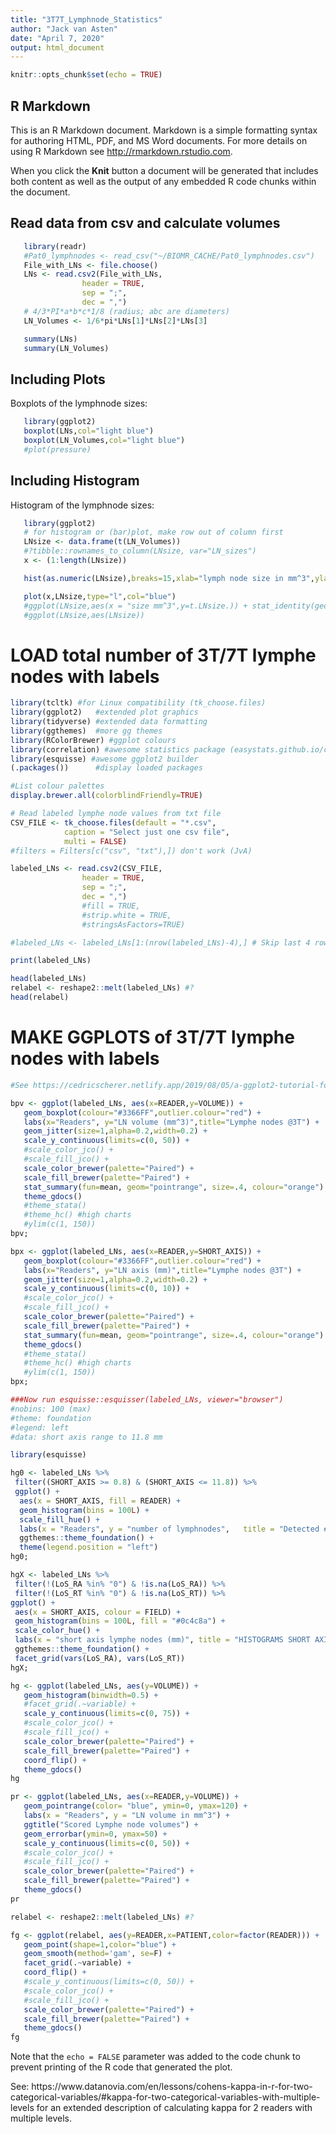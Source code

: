 ```yaml
---
title: "3T7T_Lymphnode_Statistics"
author: "Jack van Asten"
date: "April 7, 2020"
output: html_document
---
```


```r
knitr::opts_chunk$set(echo = TRUE)
```

## R Markdown

This is an R Markdown document. Markdown is a simple formatting syntax for authoring HTML, PDF, and MS Word documents. For more details on using R Markdown see <http://rmarkdown.rstudio.com>.

When you click the **Knit** button a document will be generated that includes both content as well as the output of any embedded R code chunks within the document.

## Read data from csv and calculate volumes
```r
   library(readr)
   #Pat0_lymphnodes <- read_csv("~/BIOMR_CACHE/Pat0_lymphnodes.csv")
   File_with_LNs <- file.choose()
   LNs <- read.csv2(File_with_LNs,
                header = TRUE,
                sep = ";",
                dec = ",")
   # 4/3*PI*a*b*c*1/8 (radius; abc are diameters)
   LN_Volumes <- 1/6*pi*LNs[1]*LNs[2]*LNs[3]
```

```r
   summary(LNs)
   summary(LN_Volumes)
```

## Including Plots
Boxplots of the lymphnode sizes:
```r
   library(ggplot2)
   boxplot(LNs,col="light blue")
   boxplot(LN_Volumes,col="light blue")
   #plot(pressure)
```

## Including Histogram
Histogram of the lymphnode sizes:
```r
   library(ggplot2)
   # for histogram or (bar)plot, make row out of column first
   LNsize <- data.frame(t(LN_Volumes))
   #?tibble::rownames_to_column(LNsize, var="LN_sizes")
   x <- (1:length(LNsize))

   hist(as.numeric(LNsize),breaks=15,xlab="lymph node size in mm^3",ylab="frequency",main="Scored nodes Pat0",col="light green")

   plot(x,LNsize,type="l",col="blue")
   #ggplot(LNsize,aes(x = "size mm^3",y=t.LNsize.)) + stat_identity(geom = "bar")
   #ggplot(LNsize,aes(LNsize))
```

# LOAD total number of 3T/7T lymphe nodes with labels
```r
library(tcltk) #for Linux compatibility (tk_choose.files)
library(ggplot2)   #extended plot graphics
library(tidyverse) #extended data formatting
library(ggthemes)  #more gg themes
library(RColorBrewer) #ggplot colours
library(correlation) #awesome statistics package (easystats.github.io/correlation)
library(esquisse) #awesome ggplot2 builder
(.packages())      #display loaded packages

#List colour palettes
display.brewer.all(colorblindFriendly=TRUE)

# Read labeled lymphe node values from txt file
CSV_FILE <- tk_choose.files(default = "*.csv",
            caption = "Select just one csv file",
            multi = FALSE)
#filters = Filters[c("csv", "txt"),]) don't work (JvA)

labeled_LNs <- read.csv2(CSV_FILE, 
                header = TRUE,  
                sep = ";",
                dec = ",")
                #fill = TRUE, 
                #strip.white = TRUE, 
                #stringsAsFactors=TRUE)

#labeled_LNs <- labeled_LNs[1:(nrow(labeled_LNs)-4),] # Skip last 4 rows! Not necessary anymore; see README_EXCEL_FILES.JvA

print(labeled_LNs)

head(labeled_LNs)
relabel <- reshape2::melt(labeled_LNs) #?
head(relabel)
```

# MAKE GGPLOTS of 3T/7T lymphe nodes with labels
```r

#See https://cedricscherer.netlify.app/2019/08/05/a-ggplot2-tutorial-for-beautiful-plotting-in-r

bpv <- ggplot(labeled_LNs, aes(x=READER,y=VOLUME)) +
   geom_boxplot(colour="#3366FF",outlier.colour="red") +
   labs(x="Readers", y="LN volume (mm^3)",title="Lymphe nodes @3T") +
   geom_jitter(size=1,alpha=0.2,width=0.2) +
   scale_y_continuous(limits=c(0, 50)) +
   #scale_color_jco() +
   #scale_fill_jco() +
   scale_color_brewer(palette="Paired") +
   scale_fill_brewer(palette="Paired") +
   stat_summary(fun=mean, geom="pointrange", size=.4, colour="orange") +
   theme_gdocs()
   #theme_stata()
   #theme_hc() #high charts
   #ylim(c(1, 150))
bpv;

bpx <- ggplot(labeled_LNs, aes(x=READER,y=SHORT_AXIS)) +
   geom_boxplot(colour="#3366FF",outlier.colour="red") +
   labs(x="Readers", y="LN axis (mm)",title="Lymphe nodes @3T") +
   geom_jitter(size=1,alpha=0.2,width=0.2) +
   scale_y_continuous(limits=c(0, 10)) +
   #scale_color_jco() +
   #scale_fill_jco() +
   scale_color_brewer(palette="Paired") +
   scale_fill_brewer(palette="Paired") +
   stat_summary(fun=mean, geom="pointrange", size=.4, colour="orange") +
   theme_gdocs()
   #theme_stata()
   #theme_hc() #high charts
   #ylim(c(1, 150))
bpx;

###Now run esquisse::esquisser(labeled_LNs, viewer="browser")
#nobins: 100 (max)
#theme: foundation
#legend: left
#data: short axis range to 11.8 mm

library(esquisse)

hg0 <- labeled_LNs %>% 
 filter((SHORT_AXIS >= 0.8) & (SHORT_AXIS <= 11.8)) %>%
 ggplot() +
  aes(x = SHORT_AXIS, fill = READER) +
  geom_histogram(bins = 100L) +
  scale_fill_hue() +
  labs(x = "Readers", y = "number of lymphnodes",   title = "Detected #suspicious lymphe nodes (short axis)", subtitle = "7 tesla") +
  ggthemes::theme_foundation() +
  theme(legend.position = "left")
hg0;

hgX <- labeled_LNs %>%
 filter(!(LoS_RA %in% "0") & !is.na(LoS_RA)) %>%
 filter(!(LoS_RT %in% "0") & !is.na(LoS_RT)) %>%
ggplot() +
 aes(x = SHORT_AXIS, colour = FIELD) +
 geom_histogram(bins = 100L, fill = "#0c4c8a") +
 scale_color_hue() +
 labs(x = "short axis lymphe nodes (mm)", title = "HISTOGRAMS SHORT AXIS LYMPHE NODES", subtitle = "LoS_RA (rows) LoS_RT (cols)", color = "Magnetic Field") +
 ggthemes::theme_foundation() +
 facet_grid(vars(LoS_RA), vars(LoS_RT))
hgX;

hg <- ggplot(labeled_LNs, aes(y=VOLUME)) +
   geom_histogram(binwidth=0.5) +
   #facet_grid(.~variable) +
   scale_y_continuous(limits=c(0, 75)) +
   #scale_color_jco() +
   #scale_fill_jco() +
   scale_color_brewer(palette="Paired") +
   scale_fill_brewer(palette="Paired") +
   coord_flip() +
   theme_gdocs()
hg

pr <- ggplot(labeled_LNs, aes(x=READER,y=VOLUME)) +
   geom_pointrange(color= "blue", ymin=0, ymax=120) +
   labs(x = "Readers", y = "LN volume in mm^3") +
   ggtitle("Scored Lymphe node volumes") +
   geom_errorbar(ymin=0, ymax=50) +
   scale_y_continuous(limits=c(0, 50)) +
   #scale_color_jco() +
   #scale_fill_jco() +
   scale_color_brewer(palette="Paired") +
   scale_fill_brewer(palette="Paired") +
   theme_gdocs()
pr

relabel <- reshape2::melt(labeled_LNs) #?

fg <- ggplot(relabel, aes(y=READER,x=PATIENT,color=factor(READER))) +
   geom_point(shape=1,color="blue") +
   geom_smooth(method='gam', se=F) +
   facet_grid(.~variable) +
   coord_flip() +
   #scale_y_continuous(limits=c(0, 50)) +
   #scale_color_jco() +
   #scale_fill_jco() +
   scale_color_brewer(palette="Paired") +
   scale_fill_brewer(palette="Paired") +
   theme_gdocs()
fg

```

Note that the `echo = FALSE` parameter was added to the code chunk to prevent printing of the R code that generated the plot.

See: https://www.datanovia.com/en/lessons/cohens-kappa-in-r-for-two-categorical-variables/#kappa-for-two-categorical-variables-with-multiple-levels for an extended description of calculating kappa for 2 readers with multiple levels.


